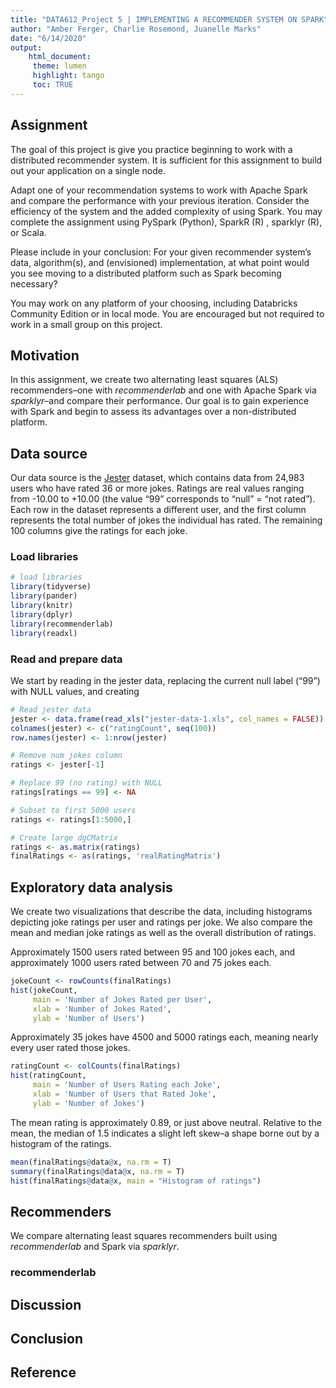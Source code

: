 ```yaml
---
title: "DATA612_Project 5 | IMPLEMENTING A RECOMMENDER SYSTEM ON SPARK"
author: "Amber Ferger, Charlie Rosemond, Juanelle Marks" 
date: "6/14/2020"
output: 
    html_document:
     theme: lumen
     highlight: tango
     toc: TRUE
---
```

## Assignment

The goal of this project is give you practice beginning to work with a distributed recommender system. It is sufficient for this assignment to build out your application on a single node.

Adapt one of your recommendation systems to work with Apache Spark and compare the performance with your previous iteration. Consider the efficiency of the system and the added complexity of using Spark. You may complete the assignment using PySpark (Python), SparkR (R) , sparklyr (R), or Scala.

Please include in your conclusion: For your given recommender system’s data, algorithm(s), and (envisioned) implementation, at what point would you see moving to a distributed platform such as Spark becoming necessary?

You may work on any platform of your choosing, including Databricks Community Edition or in local mode. You are encouraged but not required to work in a small group on this project.


## Motivation

In this assignment, we create two alternating least squares (ALS) recommenders--one with *recommenderlab* and one with Apache Spark via *sparklyr*--and compare their performance. Our goal is to gain experience with Spark and begin to assess its advantages over a non-distributed platform.


## Data source

Our data source is the [Jester](http://eigentaste.berkeley.edu/dataset/) dataset, which contains data from 24,983 users who have rated 36 or more jokes. Ratings are real values ranging from -10.00 to +10.00 (the value "99" corresponds to "null" = "not rated"). Each row in the dataset represents a different user, and the first column represents the total number of jokes the individual has rated. The remaining 100 columns give the ratings for each joke. 


### Load libraries

```r
# load libraries
library(tidyverse)
library(pander)
library(knitr)
library(dplyr)
library(recommenderlab)
library(readxl)
```

### Read and prepare data

We start by reading in the jester data, replacing the current null label ("99") with NULL values, and creating

```r
# Read jester data
jester <- data.frame(read_xls("jester-data-1.xls", col_names = FALSE))
colnames(jester) <- c("ratingCount", seq(100))
row.names(jester) <- 1:nrow(jester)

# Remove num jokes column
ratings <- jester[-1]

# Replace 99 (no rating) with NULL
ratings[ratings == 99] <- NA

# Subset to first 5000 users
ratings <- ratings[1:5000,]

# Create large dgCMatrix
ratings <- as.matrix(ratings)
finalRatings <- as(ratings, 'realRatingMatrix')
```

## Exploratory data analysis

We create two visualizations that describe the data, including histograms depicting joke ratings per user and ratings per joke. We also compare the mean and median joke ratings as well as the overall distribution of ratings.

Approximately 1500 users rated between 95 and 100 jokes each, and approximately 1000 users rated between 70 and 75 jokes each. 

```r
jokeCount <- rowCounts(finalRatings)
hist(jokeCount,
     main = 'Number of Jokes Rated per User',
     xlab = 'Number of Jokes Rated',
     ylab = 'Number of Users')
```


Approximately 35 jokes have 4500 and 5000 ratings each, meaning nearly every user rated those jokes.

```r
ratingCount <- colCounts(finalRatings)
hist(ratingCount,
     main = 'Number of Users Rating each Joke',
     xlab = 'Number of Users that Rated Joke',
     ylab = 'Number of Jokes')
```
  

The mean rating is approximately 0.89, or just above neutral. Relative to the mean, the median of 1.5 indicates a slight left skew--a shape borne out by a histogram of the ratings.

```r
mean(finalRatings@data@x, na.rm = T)
summary(finalRatings@data@x, na.rm = T)
hist(finalRatings@data@x, main = "Histogram of ratings")
```

## Recommenders

We compare alternating least squares recommenders built using *recommenderlab* and Spark via *sparklyr*.

### recommenderlab

## Discussion

## Conclusion

## Reference
